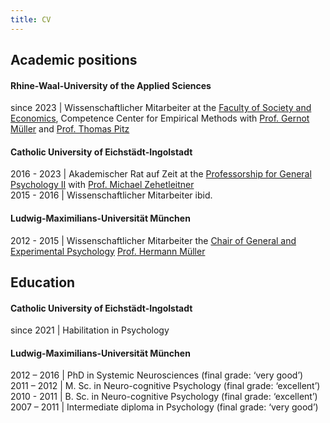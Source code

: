 ```yaml
---
title: CV
---
```


## Academic positions

#### Rhine-Waal-University of the Applied Sciences

since 2023 | Wissenschaftlicher Mitarbeiter at the [Faculty of Society and Economics](https://www.hochschule-rhein-waal.de/en/faculties/society-and-economics), Competence Center for Empirical Methods with [Prof. Gernot Müller](https://www.hochschule-rhein-waal.de/de/fakultaeten/gesellschaft-und-oekonomie/organisation/professorinnen/prof-dr-gernot-mueller) and [Prof. Thomas Pitz](https://www.hochschule-rhein-waal.de/de/fakultaeten/gesellschaft-und-oekonomie/organisation/professorinnen/prof-dr-thomas-pitz)

#### Catholic University of Eichstädt-Ingolstadt

2016 - 2023 | Akademischer Rat auf Zeit at the [Professorship for General Psychology II](https://www.ku.de/ppf/psychologie/psychologie2) with [Prof. Michael Zehetleitner](https://www.ku.de/ppf/psychologie/psychologie2/mitarbeitende/zehetleitner)<br />
2015 - 2016 | Wissenschaftlicher Mitarbeiter ibid.

#### Ludwig-Maximilians-Universität München
2012 - 2015 | Wissenschaftlicher Mitarbeiter the [Chair of General and Experimental Psychology](https://www.psy.lmu.de/exp) [Prof. Hermann Müller](https://www.psy.lmu.de/exp/people/prof/mueller/)

## Education

#### Catholic University of Eichstädt-Ingolstadt
since 2021 | Habilitation in Psychology 

#### Ludwig-Maximilians-Universität München
2012 – 2016	|  PhD in Systemic Neurosciences (final grade: ‘very good’)<br />
2011 – 2012	|  M. Sc. in Neuro-cognitive Psychology (final grade: ‘excellent’)<br />
2010 - 2011	|  B. Sc. in Neuro-cognitive Psychology (final grade: ‘excellent’)<br />
2007 – 2011	|  Intermediate diploma in Psychology (final grade: ‘very good’)<br />




